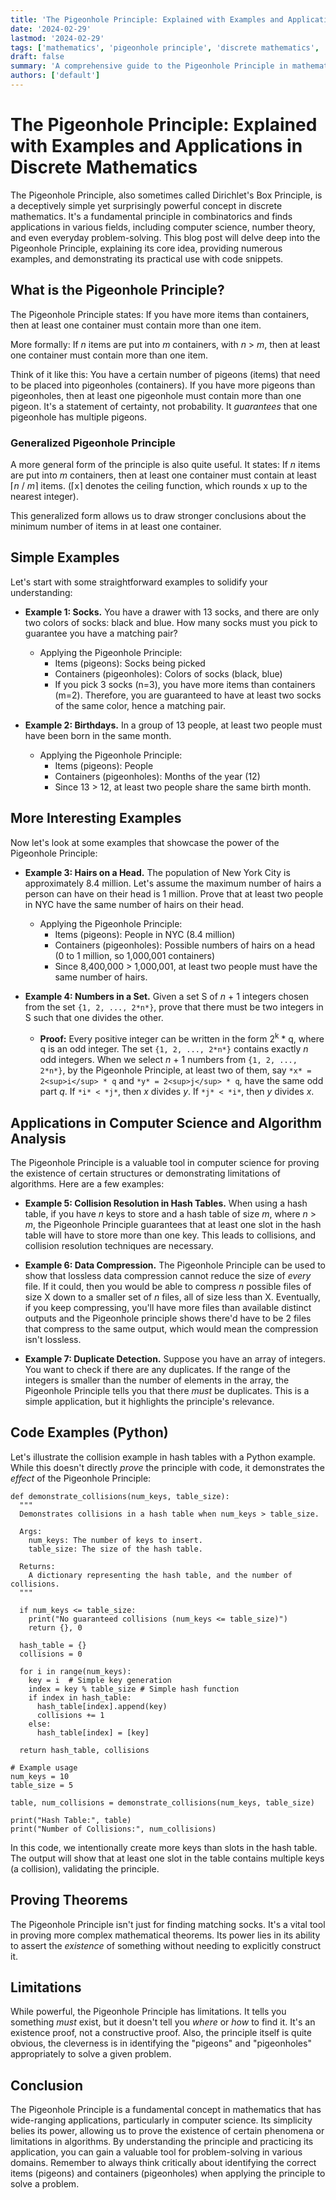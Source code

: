 ```yaml
---
title: 'The Pigeonhole Principle: Explained with Examples and Applications in Discrete Mathematics'
date: '2024-02-29'
lastmod: '2024-02-29'
tags: ['mathematics', 'pigeonhole principle', 'discrete mathematics', 'combinatorics', 'algorithm analysis']
draft: false
summary: 'A comprehensive guide to the Pigeonhole Principle in mathematics, with detailed explanations, real-world examples, and code snippets illustrating its applications in computer science and algorithm analysis.'
authors: ['default']
---
```


# The Pigeonhole Principle: Explained with Examples and Applications in Discrete Mathematics

The Pigeonhole Principle, also sometimes called Dirichlet's Box Principle, is a deceptively simple yet surprisingly powerful concept in discrete mathematics. It's a fundamental principle in combinatorics and finds applications in various fields, including computer science, number theory, and even everyday problem-solving. This blog post will delve deep into the Pigeonhole Principle, explaining its core idea, providing numerous examples, and demonstrating its practical use with code snippets.

## What is the Pigeonhole Principle?

The Pigeonhole Principle states: If you have more items than containers, then at least one container must contain more than one item.

More formally: If *n* items are put into *m* containers, with *n* > *m*, then at least one container must contain more than one item.

Think of it like this: You have a certain number of pigeons (items) that need to be placed into pigeonholes (containers). If you have more pigeons than pigeonholes, then at least one pigeonhole must contain more than one pigeon.  It's a statement of certainty, not probability. It *guarantees* that one pigeonhole has multiple pigeons.

### Generalized Pigeonhole Principle

A more general form of the principle is also quite useful.  It states: If *n* items are put into *m* containers, then at least one container must contain at least ⌈*n* / *m*⌉ items.  (⌈x⌉ denotes the ceiling function, which rounds x up to the nearest integer).

This generalized form allows us to draw stronger conclusions about the minimum number of items in at least one container.

## Simple Examples

Let's start with some straightforward examples to solidify your understanding:

*   **Example 1: Socks.**  You have a drawer with 13 socks, and there are only two colors of socks: black and blue. How many socks must you pick to guarantee you have a matching pair?

    *   Applying the Pigeonhole Principle:
        *   Items (pigeons): Socks being picked
        *   Containers (pigeonholes): Colors of socks (black, blue)
        *   If you pick 3 socks (n=3), you have more items than containers (m=2). Therefore, you are guaranteed to have at least two socks of the same color, hence a matching pair.

*   **Example 2: Birthdays.** In a group of 13 people, at least two people must have been born in the same month.

    *   Applying the Pigeonhole Principle:
        *   Items (pigeons): People
        *   Containers (pigeonholes): Months of the year (12)
        *   Since 13 > 12, at least two people share the same birth month.

## More Interesting Examples

Now let's look at some examples that showcase the power of the Pigeonhole Principle:

*   **Example 3: Hairs on a Head.**  The population of New York City is approximately 8.4 million.  Let's assume the maximum number of hairs a person can have on their head is 1 million.  Prove that at least two people in NYC have the same number of hairs on their head.

    *   Applying the Pigeonhole Principle:
        *   Items (pigeons): People in NYC (8.4 million)
        *   Containers (pigeonholes): Possible numbers of hairs on a head (0 to 1 million, so 1,000,001 containers)
        *   Since 8,400,000 > 1,000,001, at least two people must have the same number of hairs.

*   **Example 4:  Numbers in a Set.** Given a set S of *n* + 1 integers chosen from the set `{1, 2, ..., 2*n*}`, prove that there must be two integers in S such that one divides the other.

    *   **Proof:**  Every positive integer can be written in the form 2<sup>k</sup> * q, where q is an odd integer.  The set `{1, 2, ..., 2*n*}` contains exactly *n* odd integers.  When we select *n* + 1 numbers from `{1, 2, ..., 2*n*}`, by the Pigeonhole Principle, at least two of them, say `*x* = 2<sup>i</sup> * q` and `*y* = 2<sup>j</sup> * q`, have the same odd part *q*.  If `*i* < *j*`, then *x* divides *y*.  If `*j* < *i*`, then *y* divides *x*.

## Applications in Computer Science and Algorithm Analysis

The Pigeonhole Principle is a valuable tool in computer science for proving the existence of certain structures or demonstrating limitations of algorithms. Here are a few examples:

*   **Example 5: Collision Resolution in Hash Tables.** When using a hash table, if you have *n* keys to store and a hash table of size *m*, where *n* > *m*, the Pigeonhole Principle guarantees that at least one slot in the hash table will have to store more than one key. This leads to collisions, and collision resolution techniques are necessary.

*   **Example 6: Data Compression.** The Pigeonhole Principle can be used to show that lossless data compression cannot reduce the size of *every* file. If it could, then you would be able to compress *n* possible files of size X down to a smaller set of *n* files, all of size less than X.  Eventually, if you keep compressing, you'll have more files than available distinct outputs and the Pigeonhole principle shows there'd have to be 2 files that compress to the same output, which would mean the compression isn't lossless.

*   **Example 7: Duplicate Detection.**  Suppose you have an array of integers.  You want to check if there are any duplicates.  If the range of the integers is smaller than the number of elements in the array, the Pigeonhole Principle tells you that there *must* be duplicates.  This is a simple application, but it highlights the principle's relevance.

## Code Examples (Python)

Let's illustrate the collision example in hash tables with a Python example. While this doesn't directly *prove* the principle with code, it demonstrates the *effect* of the Pigeonhole Principle:

```plaintext
def demonstrate_collisions(num_keys, table_size):
  """
  Demonstrates collisions in a hash table when num_keys > table_size.

  Args:
    num_keys: The number of keys to insert.
    table_size: The size of the hash table.

  Returns:
    A dictionary representing the hash table, and the number of collisions.
  """

  if num_keys <= table_size:
    print("No guaranteed collisions (num_keys <= table_size)")
    return {}, 0

  hash_table = {}
  collisions = 0

  for i in range(num_keys):
    key = i  # Simple key generation
    index = key % table_size # Simple hash function
    if index in hash_table:
      hash_table[index].append(key)
      collisions += 1
    else:
      hash_table[index] = [key]

  return hash_table, collisions

# Example usage
num_keys = 10
table_size = 5

table, num_collisions = demonstrate_collisions(num_keys, table_size)

print("Hash Table:", table)
print("Number of Collisions:", num_collisions)
```

In this code, we intentionally create more keys than slots in the hash table. The output will show that at least one slot in the table contains multiple keys (a collision), validating the principle.

## Proving Theorems

The Pigeonhole Principle isn't just for finding matching socks. It's a vital tool in proving more complex mathematical theorems. Its power lies in its ability to assert the *existence* of something without needing to explicitly construct it.

## Limitations

While powerful, the Pigeonhole Principle has limitations. It tells you something *must* exist, but it doesn't tell you *where* or *how* to find it. It's an existence proof, not a constructive proof. Also, the principle itself is quite obvious, the cleverness is in identifying the "pigeons" and "pigeonholes" appropriately to solve a given problem.

## Conclusion

The Pigeonhole Principle is a fundamental concept in mathematics that has wide-ranging applications, particularly in computer science. Its simplicity belies its power, allowing us to prove the existence of certain phenomena or limitations in algorithms. By understanding the principle and practicing its application, you can gain a valuable tool for problem-solving in various domains.  Remember to always think critically about identifying the correct items (pigeons) and containers (pigeonholes) when applying the principle to solve a problem.